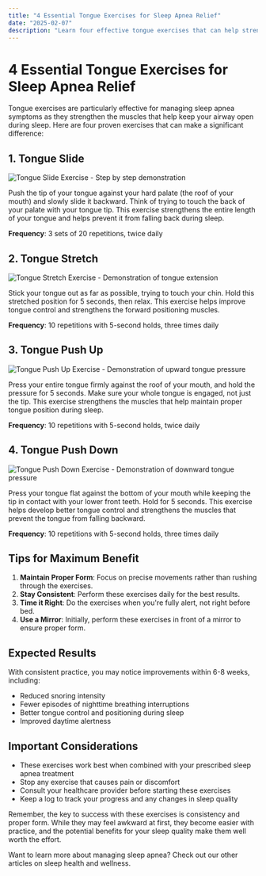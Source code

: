 ```yaml
---
title: "4 Essential Tongue Exercises for Sleep Apnea Relief"
date: "2025-02-07"
description: "Learn four effective tongue exercises that can help strengthen your airway muscles and reduce sleep apnea symptoms."
---
```


# 4 Essential Tongue Exercises for Sleep Apnea Relief

Tongue exercises are particularly effective for managing sleep apnea symptoms as they strengthen the muscles that help keep your airway open during sleep. Here are four proven exercises that can make a significant difference:

## 1. Tongue Slide

![Tongue Slide Exercise - Step by step demonstration](https://www.bing.com/images/blob?bcid=RDiUsInHjBMIqxcxoNWLuD9SqbotqVTdP6E)

Push the tip of your tongue against your hard palate (the roof of your mouth) and slowly slide it backward. Think of trying to touch the back of your palate with your tongue tip. This exercise strengthens the entire length of your tongue and helps prevent it from falling back during sleep.

**Frequency**: 3 sets of 20 repetitions, twice daily

## 2. Tongue Stretch

![Tongue Stretch Exercise - Demonstration of tongue extension](https://www.bing.com/images/blob?bcid=RCTt4n1QpRMIqxcxoNWLuD9SqbotqVTdP6o)

Stick your tongue out as far as possible, trying to touch your chin. Hold this stretched position for 5 seconds, then relax. This exercise helps improve tongue control and strengthens the forward positioning muscles.

**Frequency**: 10 repetitions with 5-second holds, three times daily

## 3. Tongue Push Up

![Tongue Push Up Exercise - Demonstration of upward tongue pressure](https://www.bing.com/images/blob?bcid=RBjwIImW2RMIqxcxoNWLuD9SqbotqVTdP2Y)

Press your entire tongue firmly against the roof of your mouth, and hold the pressure for 5 seconds. Make sure your whole tongue is engaged, not just the tip. This exercise strengthens the muscles that help maintain proper tongue position during sleep.

**Frequency**: 10 repetitions with 5-second holds, twice daily

## 4. Tongue Push Down

![Tongue Push Down Exercise - Demonstration of downward tongue pressure](https://www.bing.com/images/blob?bcid=RM7qlDJxHRMIqxcxoNWLuD9SqbotqVTdP.E)

Press your tongue flat against the bottom of your mouth while keeping the tip in contact with your lower front teeth. Hold for 5 seconds. This exercise helps develop better tongue control and strengthens the muscles that prevent the tongue from falling backward.

**Frequency**: 10 repetitions with 5-second holds, three times daily

## Tips for Maximum Benefit

1. **Maintain Proper Form**: Focus on precise movements rather than rushing through the exercises.
2. **Stay Consistent**: Perform these exercises daily for the best results.
3. **Time it Right**: Do the exercises when you're fully alert, not right before bed.
4. **Use a Mirror**: Initially, perform these exercises in front of a mirror to ensure proper form.

## Expected Results

With consistent practice, you may notice improvements within 6-8 weeks, including:
- Reduced snoring intensity
- Fewer episodes of nighttime breathing interruptions
- Better tongue control and positioning during sleep
- Improved daytime alertness

## Important Considerations

- These exercises work best when combined with your prescribed sleep apnea treatment
- Stop any exercise that causes pain or discomfort
- Consult your healthcare provider before starting these exercises
- Keep a log to track your progress and any changes in sleep quality

Remember, the key to success with these exercises is consistency and proper form. While they may feel awkward at first, they become easier with practice, and the potential benefits for your sleep quality make them well worth the effort.

Want to learn more about managing sleep apnea? Check out our other articles on sleep health and wellness. 